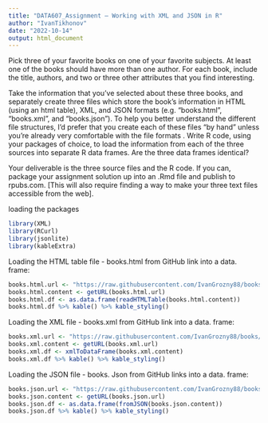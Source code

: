 ---
title: "DATA607_Assignment – Working with XML and JSON in R"
author: "IvanTikhonov"
date: "2022-10-14"
output: html_document
---

Pick three of your favorite books on one of your favorite subjects. At least one of the books should have more
than one author. For each book, include the title, authors, and two or three other attributes that you find
interesting.

Take the information that you’ve selected about these three books, and separately create three files which
store the book’s information in HTML (using an html table), XML, and JSON formats (e.g. “books.html”,
“books.xml”, and “books.json”). To help you better understand the different file structures, I’d prefer that you
create each of these files “by hand” unless you’re already very comfortable with the file formats
.
Write R code, using your packages of choice, to load the information from each of the three sources into
separate R data frames. Are the three data frames identical?

Your deliverable is the three source files and the R code. If you can, package your assignment solution up into
an .Rmd file and publish to rpubs.com. [This will also require finding a way to make your three text files
accessible from the web].

loading the packages
```{r}
library(XML)
library(RCurl)
library(jsonlite)
library(kableExtra)
```

Loading the HTML table file - books.html from GitHub link into a data. frame:

```{r}
books.html.url <- "https://raw.githubusercontent.com/IvanGrozny88/books/main/DATA607_assigment5.html"
books.html.content <- getURL(books.html.url)
books.html.df <- as.data.frame(readHTMLTable(books.html.content))
books.html.df %>% kable() %>% kable_styling()


```
Loading the XML file - books.xml from GitHub link into a data. frame:

```{r}
books.xml.url <- "https://raw.githubusercontent.com/IvanGrozny88/books/main/DATA607_Assigment5.xml"
books.xml.content <- getURL(books.xml.url)
books.xml.df <- xmlToDataFrame(books.xml.content)
books.xml.df %>% kable() %>% kable_styling()

```
Loading the JSON file - books. Json from GitHub links into a data. frame:

```{r}
books.json.url <- "https://raw.githubusercontent.com/IvanGrozny88/books/main/DATA607_assigment5.json"
books.json.content <- getURL(books.json.url)
books.json.df <- as.data.frame(fromJSON(books.json.content))
books.json.df %>% kable() %>% kable_styling()

```


